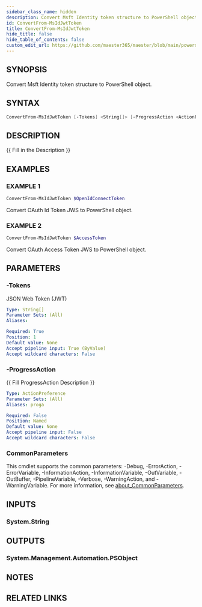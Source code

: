 ```yaml
---
sidebar_class_name: hidden
description: Convert Msft Identity token structure to PowerShell object.
id: ConvertFrom-MsIdJwtToken
title: ConvertFrom-MsIdJwtToken
hide_title: false
hide_table_of_contents: false
custom_edit_url: https://github.com/maester365/maester/blob/main/powershell/public/ConvertFrom-MsIdJwtToken.ps1
---
```


## SYNOPSIS

Convert Msft Identity token structure to PowerShell object.

## SYNTAX

```powershell
ConvertFrom-MsIdJwtToken [-Tokens] <String[]> [-ProgressAction <ActionPreference>] [<CommonParameters>]
```

## DESCRIPTION

\{\{ Fill in the Description \}\}

## EXAMPLES

### EXAMPLE 1

```powershell
ConvertFrom-MsIdJwtToken $OpenIdConnectToken
```

Convert OAuth Id Token JWS to PowerShell object.

### EXAMPLE 2

```powershell
ConvertFrom-MsIdJwtToken $AccessToken
```

Convert OAuth Access Token JWS to PowerShell object.

## PARAMETERS

### -Tokens

JSON Web Token (JWT)

```yaml
Type: String[]
Parameter Sets: (All)
Aliases:

Required: True
Position: 1
Default value: None
Accept pipeline input: True (ByValue)
Accept wildcard characters: False
```

### -ProgressAction

\{\{ Fill ProgressAction Description \}\}

```yaml
Type: ActionPreference
Parameter Sets: (All)
Aliases: proga

Required: False
Position: Named
Default value: None
Accept pipeline input: False
Accept wildcard characters: False
```

### CommonParameters

This cmdlet supports the common parameters: -Debug, -ErrorAction, -ErrorVariable, -InformationAction, -InformationVariable, -OutVariable, -OutBuffer, -PipelineVariable, -Verbose, -WarningAction, and -WarningVariable. For more information, see [about_CommonParameters](http://go.microsoft.com/fwlink/?LinkID=113216).

## INPUTS

### System.String

## OUTPUTS

### System.Management.Automation.PSObject

## NOTES

## RELATED LINKS
